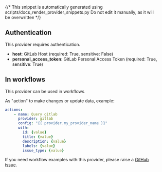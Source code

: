 {/* This snippet is automatically generated using scripts/docs_render_provider_snippets.py 
Do not edit it manually, as it will be overwritten */}

## Authentication
This provider requires authentication.
- **host**: GitLab Host (required: True, sensitive: False)
- **personal_access_token**: GitLab Personal Access Token (required: True, sensitive: True)


## In workflows

This provider can be used in workflows.



As "action" to make changes or update data, example:
```yaml
actions:
    - name: Query gitlab
      provider: gitlab
      config: "{{ provider.my_provider_name }}"
      with:
        id: {value}  
        title: {value}  
        description: {value}  
        labels: {value}  
        issue_type: {value}  
```




If you need workflow examples with this provider, please raise a [GitHub issue](https://github.com/keephq/keep/issues).

